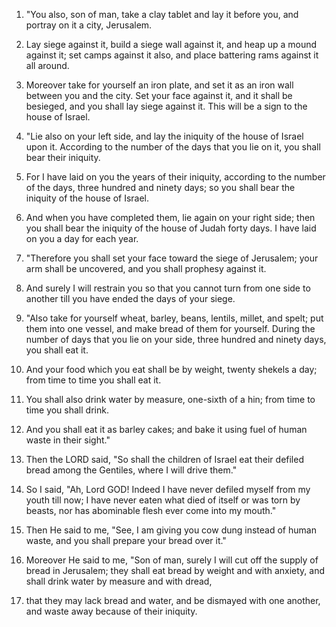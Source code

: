 
1. "You also, son of man, take a clay tablet and lay it before you, and portray on it a city, Jerusalem.

2. Lay siege against it, build a siege wall against it, and heap up a mound against it; set camps against it also, and place battering rams against it all around.

3. Moreover take for yourself an iron plate, and set it as an iron wall between you and the city. Set your face against it, and it shall be besieged, and you shall lay siege against it. This will be a sign to the house of Israel.

4. "Lie also on your left side, and lay the iniquity of the house of Israel upon it. According to the number of the days that you lie on it, you shall bear their iniquity.

5. For I have laid on you the years of their iniquity, according to the number of the days, three hundred and ninety days; so you shall bear the iniquity of the house of Israel.

6. And when you have completed them, lie again on your right side; then you shall bear the iniquity of the house of Judah forty days. I have laid on you a day for each year.

7. "Therefore you shall set your face toward the siege of Jerusalem; your arm shall be uncovered, and you shall prophesy against it.

8. And surely I will restrain you so that you cannot turn from one side to another till you have ended the days of your siege.

9. "Also take for yourself wheat, barley, beans, lentils, millet, and spelt; put them into one vessel, and make bread of them for yourself. During the number of days that you lie on your side, three hundred and ninety days, you shall eat it.

10. And your food which you eat shall be by weight, twenty shekels a day; from time to time you shall eat it.

11. You shall also drink water by measure, one-sixth of a hin; from time to time you shall drink.

12. And you shall eat it as barley cakes; and bake it using fuel of human waste in their sight."

13. Then the LORD said, "So shall the children of Israel eat their defiled bread among the Gentiles, where I will drive them."

14. So I said, "Ah, Lord GOD! Indeed I have never defiled myself from my youth till now; I have never eaten what died of itself or was torn by beasts, nor has abominable flesh ever come into my mouth."

15. Then He said to me, "See, I am giving you cow dung instead of human waste, and you shall prepare your bread over it."

16. Moreover He said to me, "Son of man, surely I will cut off the supply of bread in Jerusalem; they shall eat bread by weight and with anxiety, and shall drink water by measure and with dread,

17. that they may lack bread and water, and be dismayed with one another, and waste away because of their iniquity.


